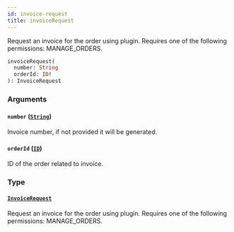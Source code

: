 ```yaml
---
id: invoice-request
title: invoiceRequest
---
```



Request an invoice for the order using plugin. Requires one of the following permissions: MANAGE_ORDERS.

```graphql
invoiceRequest(
  number: String
  orderId: ID!
): InvoiceRequest
```


### Arguments

#### `number` ([`String`](../../../developer/api-reference/scalars/string))

Invoice number, if not provided it will be generated.


#### `orderId` ([`ID`](../../../developer/api-reference/scalars/id))

ID of the order related to invoice.


### Type

#### [`InvoiceRequest`](../../../developer/api-reference/objects/invoice-request) 

Request an invoice for the order using plugin. Requires one of the following permissions: MANAGE_ORDERS.




